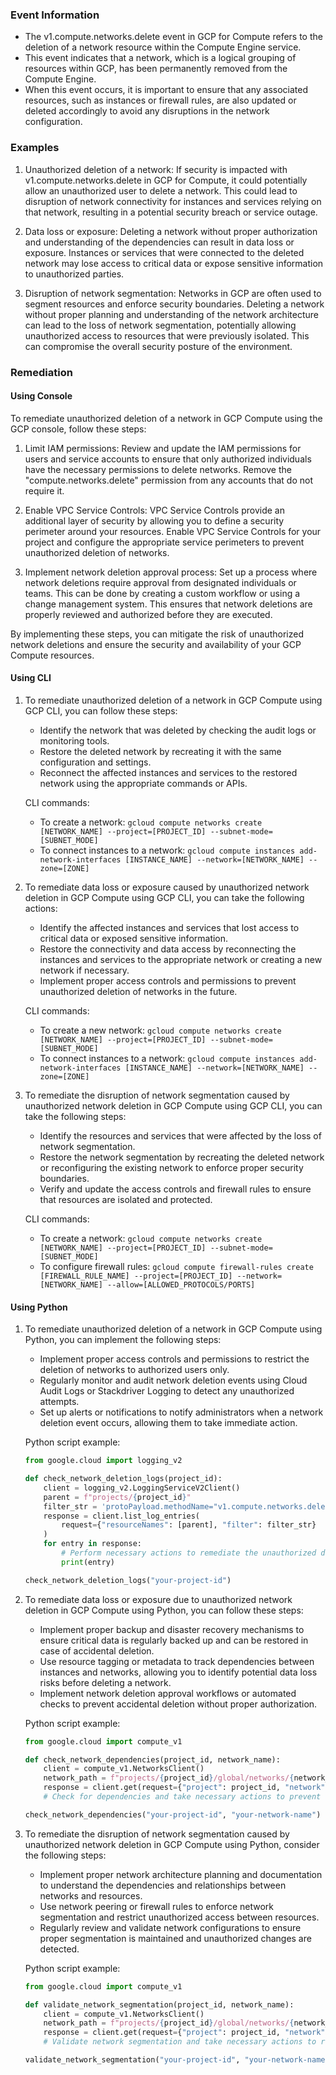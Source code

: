 
### Event Information

- The v1.compute.networks.delete event in GCP for Compute refers to the deletion of a network resource within the Compute Engine service.
- This event indicates that a network, which is a logical grouping of resources within GCP, has been permanently removed from the Compute Engine.
- When this event occurs, it is important to ensure that any associated resources, such as instances or firewall rules, are also updated or deleted accordingly to avoid any disruptions in the network configuration.


### Examples

1. Unauthorized deletion of a network: If security is impacted with v1.compute.networks.delete in GCP for Compute, it could potentially allow an unauthorized user to delete a network. This could lead to disruption of network connectivity for instances and services relying on that network, resulting in a potential security breach or service outage.

2. Data loss or exposure: Deleting a network without proper authorization and understanding of the dependencies can result in data loss or exposure. Instances or services that were connected to the deleted network may lose access to critical data or expose sensitive information to unauthorized parties.

3. Disruption of network segmentation: Networks in GCP are often used to segment resources and enforce security boundaries. Deleting a network without proper planning and understanding of the network architecture can lead to the loss of network segmentation, potentially allowing unauthorized access to resources that were previously isolated. This can compromise the overall security posture of the environment.

### Remediation

#### Using Console

To remediate unauthorized deletion of a network in GCP Compute using the GCP console, follow these steps:

1. Limit IAM permissions: Review and update the IAM permissions for users and service accounts to ensure that only authorized individuals have the necessary permissions to delete networks. Remove the "compute.networks.delete" permission from any accounts that do not require it.

2. Enable VPC Service Controls: VPC Service Controls provide an additional layer of security by allowing you to define a security perimeter around your resources. Enable VPC Service Controls for your project and configure the appropriate service perimeters to prevent unauthorized deletion of networks.

3. Implement network deletion approval process: Set up a process where network deletions require approval from designated individuals or teams. This can be done by creating a custom workflow or using a change management system. This ensures that network deletions are properly reviewed and authorized before they are executed.

By implementing these steps, you can mitigate the risk of unauthorized network deletions and ensure the security and availability of your GCP Compute resources.

#### Using CLI

1. To remediate unauthorized deletion of a network in GCP Compute using GCP CLI, you can follow these steps:
   - Identify the network that was deleted by checking the audit logs or monitoring tools.
   - Restore the deleted network by recreating it with the same configuration and settings.
   - Reconnect the affected instances and services to the restored network using the appropriate commands or APIs.

   CLI commands:
   - To create a network: `gcloud compute networks create [NETWORK_NAME] --project=[PROJECT_ID] --subnet-mode=[SUBNET_MODE]`
   - To connect instances to a network: `gcloud compute instances add-network-interfaces [INSTANCE_NAME] --network=[NETWORK_NAME] --zone=[ZONE]`

2. To remediate data loss or exposure caused by unauthorized network deletion in GCP Compute using GCP CLI, you can take the following actions:
   - Identify the affected instances and services that lost access to critical data or exposed sensitive information.
   - Restore the connectivity and data access by reconnecting the instances and services to the appropriate network or creating a new network if necessary.
   - Implement proper access controls and permissions to prevent unauthorized deletion of networks in the future.

   CLI commands:
   - To create a new network: `gcloud compute networks create [NETWORK_NAME] --project=[PROJECT_ID] --subnet-mode=[SUBNET_MODE]`
   - To connect instances to a network: `gcloud compute instances add-network-interfaces [INSTANCE_NAME] --network=[NETWORK_NAME] --zone=[ZONE]`

3. To remediate the disruption of network segmentation caused by unauthorized network deletion in GCP Compute using GCP CLI, you can take the following steps:
   - Identify the resources and services that were affected by the loss of network segmentation.
   - Restore the network segmentation by recreating the deleted network or reconfiguring the existing network to enforce proper security boundaries.
   - Verify and update the access controls and firewall rules to ensure that resources are isolated and protected.

   CLI commands:
   - To create a network: `gcloud compute networks create [NETWORK_NAME] --project=[PROJECT_ID] --subnet-mode=[SUBNET_MODE]`
   - To configure firewall rules: `gcloud compute firewall-rules create [FIREWALL_RULE_NAME] --project=[PROJECT_ID] --network=[NETWORK_NAME] --allow=[ALLOWED_PROTOCOLS/PORTS]`

#### Using Python

1. To remediate unauthorized deletion of a network in GCP Compute using Python, you can implement the following steps:
   - Implement proper access controls and permissions to restrict the deletion of networks to authorized users only.
   - Regularly monitor and audit network deletion events using Cloud Audit Logs or Stackdriver Logging to detect any unauthorized attempts.
   - Set up alerts or notifications to notify administrators when a network deletion event occurs, allowing them to take immediate action.

   Python script example:
   ```python
   from google.cloud import logging_v2

   def check_network_deletion_logs(project_id):
       client = logging_v2.LoggingServiceV2Client()
       parent = f"projects/{project_id}"
       filter_str = 'protoPayload.methodName="v1.compute.networks.delete"'
       response = client.list_log_entries(
           request={"resourceNames": [parent], "filter": filter_str}
       )
       for entry in response:
           # Perform necessary actions to remediate the unauthorized deletion
           print(entry)

   check_network_deletion_logs("your-project-id")
   ```

2. To remediate data loss or exposure due to unauthorized network deletion in GCP Compute using Python, you can follow these steps:
   - Implement proper backup and disaster recovery mechanisms to ensure critical data is regularly backed up and can be restored in case of accidental deletion.
   - Use resource tagging or metadata to track dependencies between instances and networks, allowing you to identify potential data loss risks before deleting a network.
   - Implement network deletion approval workflows or automated checks to prevent accidental deletion without proper authorization.

   Python script example:
   ```python
   from google.cloud import compute_v1

   def check_network_dependencies(project_id, network_name):
       client = compute_v1.NetworksClient()
       network_path = f"projects/{project_id}/global/networks/{network_name}"
       response = client.get(request={"project": project_id, "network": network_path})
       # Check for dependencies and take necessary actions to prevent data loss

   check_network_dependencies("your-project-id", "your-network-name")
   ```

3. To remediate the disruption of network segmentation caused by unauthorized network deletion in GCP Compute using Python, consider the following steps:
   - Implement proper network architecture planning and documentation to understand the dependencies and relationships between networks and resources.
   - Use network peering or firewall rules to enforce network segmentation and restrict unauthorized access between resources.
   - Regularly review and validate network configurations to ensure proper segmentation is maintained and unauthorized changes are detected.

   Python script example:
   ```python
   from google.cloud import compute_v1

   def validate_network_segmentation(project_id, network_name):
       client = compute_v1.NetworksClient()
       network_path = f"projects/{project_id}/global/networks/{network_name}"
       response = client.get(request={"project": project_id, "network": network_path})
       # Validate network segmentation and take necessary actions to restore if compromised

   validate_network_segmentation("your-project-id", "your-network-name")
   ```

